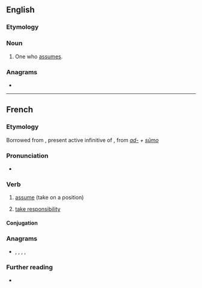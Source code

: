 ==English==

===Etymology===
{{suffix|en|assume|er}}

===Noun===
{{en-noun}}

# One who [[assume]]s.

===Anagrams===
* {{anagrams|en|Erasmus|Semraus|amusers|masseur}}

----

==French==

===Etymology===
Borrowed from {{etyl|la|fr}} {{m|la|assūmere}}, present active infinitive of {{m|la|assūmō}}, from ''[[ad-]] + [[sumo|sūmo]]''

===Pronunciation===
* {{IPA|/a.sy.me/|lang=fr}}

===Verb===
{{fr-verb}}

# {{lb|fr|transitive}} [[assume]] (take on a position)
# [[take responsibility]]

====Conjugation====
{{fr-conj-auto}}

===Anagrams===
* {{l|fr|masseur}}, {{l|fr|mesuras}}, {{l|fr|murasse}}, {{l|fr|museras}}, {{l|fr|résumas}}

===Further reading===
* {{R:TLFi}}